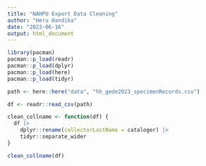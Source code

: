 ---
title: "NAHPU Export Data Cleaning"
author: "Heru Handika"
date: "2023-06-16"
output: html_document
---

```{r}
library(pacman)
pacman::p_load(readr)
pacman::p_load(dplyr)
pacman::p_load(here)
pacman::p_load(tidyr)

```


```{r}
path <- here::here("data", "hh_gede2023_specimenRecords.csv")

df <- readr::read_csv(path)
```

```{r}

clean_collname <- function(df) {
  df |> 
    dplyr::rename(collectorLastName = cataloger) |>
    tidyr::separate_wider
}

clean_collname(df)
```

